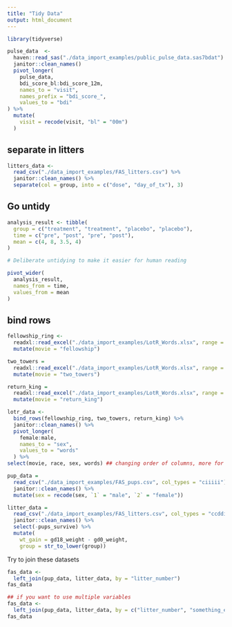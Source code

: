 ```yaml
---
title: "Tidy Data"
output: html_document
---
```


```r
library(tidyverse)
```

```r
pulse_data  <-
  haven::read_sas("./data_import_examples/public_pulse_data.sas7bdat") %>% 
  janitor::clean_names()
  pivot_longer(
    pulse_data,
    bdi_score_bl:bdi_score_12m,
    names_to = "visit",
    names_prefix = "bdi_score_",
    values_to = "bdi"
) %>% 
  mutate(
    visit = recode(visit, "bl" = "00m")
  )
```

## separate in litters

```r
litters_data <- 
  read_csv("./data_import_examples/FAS_litters.csv") %>% 
  janitor::clean_names() %>% 
  separate(col = group, into = c("dose", "day_of_tx"), 3)
```

## Go untidy

```r
analysis_result <- tibble(
  group = c("treatment", "treatment", "placebo", "placebo"),
  time = c("pre", "post", "pre", "post"),
  mean = c(4, 8, 3.5, 4)
)

# Deliberate untidying to make it easier for human reading 

pivot_wider(
  analysis_result,
  names_from = time,
  values_from = mean
)
```


## bind rows
```r
fellowship_ring <- 
  readxl::read_excel("./data_import_examples/LotR_Words.xlsx", range = "B3:D6") %>% 
  mutate(movie = "fellowship")

two_towers = 
  readxl::read_excel("./data_import_examples/LotR_Words.xlsx", range = "F3:H6") %>%
  mutate(movie = "two_towers")

return_king = 
  readxl::read_excel("./data_import_examples/LotR_Words.xlsx", range = "J3:L6") %>%
  mutate(movie = "return_king")

lotr_data <- 
  bind_rows(fellowship_ring, two_towers, return_king) %>% 
  janitor::clean_names() %>% 
  pivot_longer(
    female:male,
    names_to = "sex",
    values_to = "words"
  ) %>% 
select(movie, race, sex, words) ## changing order of columns, more for looks/personal preference
```

```r
pup_data = 
  read_csv("./data_import_examples/FAS_pups.csv", col_types = "ciiiii") %>%
  janitor::clean_names() %>%
  mutate(sex = recode(sex, `1` = "male", `2` = "female")) 

litter_data = 
  read_csv("./data_import_examples/FAS_litters.csv", col_types = "ccddiiii") %>%
  janitor::clean_names() %>%
  select(-pups_survive) %>%
  mutate(
    wt_gain = gd18_weight - gd0_weight,
    group = str_to_lower(group))
```

Try to join these datasets

```r
fas_data <-  
  left_join(pup_data, litter_data, by = "litter_number")
fas_data

## if you want to use multiple variables 
fas_data <-  
  left_join(pup_data, litter_data, by = c("litter_number", "something_else"))
fas_data
```

